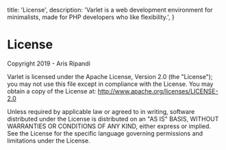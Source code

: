 
  title: 'License',
  description: 'Varlet is a web development environment for minimalists, made for PHP developers who like flexibility.',
}

# License

Copyright 2019 - Aris Ripandi

Varlet is licensed under the Apache License, Version 2.0 (the "License"); you may not use this file except in compliance
with the License. You may obtain a copy of the License at: <http://www.apache.org/licenses/LICENSE-2.0>

Unless required by applicable law or agreed to in writing, software distributed under the License is distributed on an
"AS IS" BASIS, WITHOUT WARRANTIES OR CONDITIONS OF ANY KIND, either express or implied. See the License for the specific
language governing permissions and limitations under the License.
